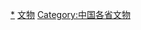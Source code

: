 {{Catnav|頁面分類|各種主題的頁面分類|依中国各省来作的分类|中国各省文物}}
{{Catnav|頁面分類|...|文物|各國文物|中国文物|中国各省文物}}

[[Category:辽宁历史|*]]
[[Category:辽宁文化|文物]]
[[Category:中国各省文物|Category:中国各省文物]]